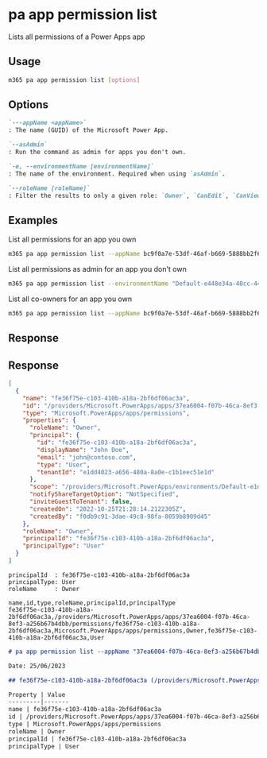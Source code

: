 
# pa app permission list

Lists all permissions of a Power Apps app

## Usage

```sh
m365 pa app permission list [options]
```

## Options

```md definition-list
`---appName <appName>`
: The name (GUID) of the Microsoft Power App.

`--asAdmin`
: Run the command as admin for apps you don't own.

`-e, --environmentName [environmentName]`
: The name of the environment. Required when using `asAdmin`.

`--roleName [roleName]`
: Filter the results to only a given role: `Owner`, `CanEdit`, `CanView`.
```

<Global />

## Examples

List all permissions for an app you own

```sh
m365 pa app permission list --appName bc9f0a7e-53df-46af-b669-5888bb2f63d0
```

List all permissions as admin for an app you don't own

```sh
m365 pa app permission list --environmentName "Default-e448e34a-40cc-441a-94c6-ec701a9a9ec2" --appName bc9f0a7e-53df-46af-b669-5888bb2f63d0 --asAdmin
```

List all co-owners for an app you own

```sh
m365 pa app permission list --appName bc9f0a7e-53df-46af-b669-5888bb2f63d0 --roleName CanEdit
```

## Response

## Response

<Tabs>
  <TabItem value="JSON">

  ```json
  [
    {
      "name": "fe36f75e-c103-410b-a18a-2bf6df06ac3a",
      "id": "/providers/Microsoft.PowerApps/apps/37ea6004-f07b-46ca-8ef3-a256b67b4dbb/permissions/fe36f75e-c103-410b-a18a-2bf6df06ac3a",
      "type": "Microsoft.PowerApps/apps/permissions",
      "properties": {
        "roleName": "Owner",
        "principal": {
          "id": "fe36f75e-c103-410b-a18a-2bf6df06ac3a",
          "displayName": "John Doe",
          "email": "john@contoso.com",
          "type": "User",
          "tenantId": "e1dd4023-a656-480a-8a0e-c1b1eec51e1d"
        },
        "scope": "/providers/Microsoft.PowerApps/environments/Default-e1dd4023-a656-480a-8a0e-c1b1eec51e1d/apps/37ea6004-f07b-46ca-8ef3-a256b67b4dbb",
        "notifyShareTargetOption": "NotSpecified",
        "inviteGuestToTenant": false,
        "createdOn": "2022-10-25T21:28:14.2122305Z",
        "createdBy": "f0db9c91-3dae-49c8-98fa-8059b8909d45"
      },
      "roleName": "Owner",
      "principalId": "fe36f75e-c103-410b-a18a-2bf6df06ac3a",
      "principalType": "User"
    }
  ]
  ```

  </TabItem>
  <TabItem value="Text">

  ```text
  principalId  : fe36f75e-c103-410b-a18a-2bf6df06ac3a
  principalType: User
  roleName     : Owner
  ```

  </TabItem>
  <TabItem value="CSV">

  ```csv
  name,id,type,roleName,principalId,principalType
  fe36f75e-c103-410b-a18a-2bf6df06ac3a,/providers/Microsoft.PowerApps/apps/37ea6004-f07b-46ca-8ef3-a256b67b4dbb/permissions/fe36f75e-c103-410b-a18a-2bf6df06ac3a,Microsoft.PowerApps/apps/permissions,Owner,fe36f75e-c103-410b-a18a-2bf6df06ac3a,User
  ```

  </TabItem>
  <TabItem value="Markdown">

  ```md
  # pa app permission list --appName "37ea6004-f07b-46ca-8ef3-a256b67b4dbb"

  Date: 25/06/2023

  ## fe36f75e-c103-410b-a18a-2bf6df06ac3a (/providers/Microsoft.PowerApps/apps/37ea6004-f07b-46ca-8ef3-a256b67b4dbb/permissions/fe36f75e-c103-410b-a18a-2bf6df06ac3a)

  Property | Value
  ---------|-------
  name | fe36f75e-c103-410b-a18a-2bf6df06ac3a
  id | /providers/Microsoft.PowerApps/apps/37ea6004-f07b-46ca-8ef3-a256b67b4dbb/permissions/fe36f75e-c103-410b-a18a-2bf6df06ac3a
  type | Microsoft.PowerApps/apps/permissions
  roleName | Owner
  principalId | fe36f75e-c103-410b-a18a-2bf6df06ac3a
  principalType | User
  ```

  </TabItem>
</Tabs>
